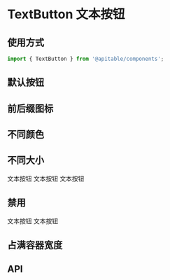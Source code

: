 
<Meta title="基础组件/Button 按钮/TextButton 文本按钮/文档" />

# TextButton 文本按钮

## 使用方式

```jsx
import { TextButton } from '@apitable/components';
```
 
## 默认按钮

<Canvas>
<ThemeToggle>
  <Story id="基础组件-button-按钮-textbutton-文本按钮--default" />
</ThemeToggle>
</Canvas>

## 前后缀图标

<Canvas>
<ThemeToggle>
  <Story id="基础组件-button-按钮-textbutton-文本按钮--prefix-icon" />
  <Story id="基础组件-button-按钮-textbutton-文本按钮--suffix-icon" />
</ThemeToggle>
</Canvas>

## 不同颜色

<Canvas>
<ThemeToggle>
  <Story id="基础组件-button-按钮-textbutton-文本按钮--default" />
  <Story id="基础组件-button-按钮-textbutton-文本按钮--primary-color" />
  <Story id="基础组件-button-按钮-textbutton-文本按钮--danger-color" />
</ThemeToggle>
</Canvas>

## 不同大小

<Canvas>
<ThemeToggle>
  <TextButton size="small" color="primary"> 文本按钮 </TextButton>
  <TextButton size="middle" color="primary"> 文本按钮 </TextButton>
  <TextButton size="large" color="primary"> 文本按钮 </TextButton>
</ThemeToggle>
</Canvas>

## 禁用

<Canvas>
<ThemeToggle>
  <Story id="基础组件-button-按钮-textbutton-文本按钮--disabled" />
  <TextButton disabled color="primary"> 文本按钮 </TextButton>
  <TextButton disabled color="danger"> 文本按钮 </TextButton>
</ThemeToggle>
</Canvas>

## 占满容器宽度

<Canvas>
<ThemeToggle>
  <Story id="基础组件-button-按钮-textbutton-文本按钮--block" />
</ThemeToggle>
</Canvas>

## API

<ArgsTable of={TextButton} />
